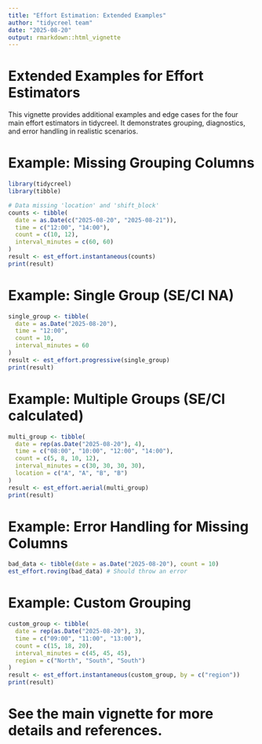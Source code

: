 ```yaml
---
title: "Effort Estimation: Extended Examples"
author: "tidycreel team"
date: "2025-08-20"
output: rmarkdown::html_vignette
---
```


# Extended Examples for Effort Estimators

This vignette provides additional examples and edge cases for the four main effort estimators in tidycreel. It demonstrates grouping, diagnostics, and error handling in realistic scenarios.

# Example: Missing Grouping Columns

```r
library(tidycreel)
library(tibble)

# Data missing 'location' and 'shift_block'
counts <- tibble(
  date = as.Date(c("2025-08-20", "2025-08-21")),
  time = c("12:00", "14:00"),
  count = c(10, 12),
  interval_minutes = c(60, 60)
)
result <- est_effort.instantaneous(counts)
print(result)
```

# Example: Single Group (SE/CI NA)

```r
single_group <- tibble(
  date = as.Date("2025-08-20"),
  time = "12:00",
  count = 10,
  interval_minutes = 60
)
result <- est_effort.progressive(single_group)
print(result)
```

# Example: Multiple Groups (SE/CI calculated)

```r
multi_group <- tibble(
  date = rep(as.Date("2025-08-20"), 4),
  time = c("08:00", "10:00", "12:00", "14:00"),
  count = c(5, 8, 10, 12),
  interval_minutes = c(30, 30, 30, 30),
  location = c("A", "A", "B", "B")
)
result <- est_effort.aerial(multi_group)
print(result)
```

# Example: Error Handling for Missing Columns

```r
bad_data <- tibble(date = as.Date("2025-08-20"), count = 10)
est_effort.roving(bad_data) # Should throw an error
```

# Example: Custom Grouping

```r
custom_group <- tibble(
  date = rep(as.Date("2025-08-20"), 3),
  time = c("09:00", "11:00", "13:00"),
  count = c(15, 18, 20),
  interval_minutes = c(45, 45, 45),
  region = c("North", "South", "South")
)
result <- est_effort.instantaneous(custom_group, by = c("region"))
print(result)
```

# See the main vignette for more details and references.
